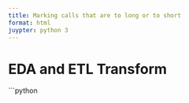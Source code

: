 ---
title: Marking calls that are to long or to short
format: html
juypter: python 3
---

# EDA and ETL Transform

```python